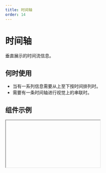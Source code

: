 ```yaml
---
title: 时间轴
order: 14
---
```


# 时间轴

垂直展示的时间流信息。

## 何时使用

- 当有一系列信息需要从上至下按时间排列时。
- 需要有一条时间轴进行视觉上的串联时。

## 组件示例


<Iframe url="https://www.aliwork.com/developer/timeLine-v2?isRenderNav=false" />

## 组件属性


<AttrTable
  dataSource={[
    {
      attr: '时间轴数据',
      code: 'dataSource',
      type: 'Array',
      demo: "[{ title: 'Cloudy', time: '2016-06-10 10:30:00' }]",
      dafault: '',
      desc: '',
    },
    {
      attr: '折叠数据',
      code: 'fold',
      type: 'Array',
      demo: '[{ foldArea: [1, 2], foldShow: false }] ',
      dafault: '',
      desc: '',
    },
    {
      attr: '标题',
      code: 'title',
      type: 'String',
      demo: "'时间 1'",
      dafault: '',
      desc: '',
    },
    {
      attr: '时间',
      code: 'time',
      type: 'String',
      demo: "'2019-01-05' ，'2019-02-05'，'2019-02-05'",
      dafault: '',
      desc: '',
    },
    {
      attr: '状态',
      code: 'state',
      type: 'String',
      demo: "'process'",
      dafault: '',
      desc: '可选值：'process', 'success', 'error'',
    },
    {
      attr: '图标',
      code: 'icon',
      type: 'String',
      demo: "'smile' ",
      dafault: '',
      desc: '',
    },
  ]}
/>
